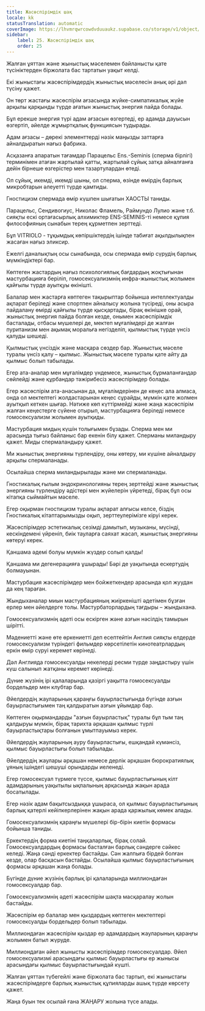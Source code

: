 ```yaml
---
title: Жасөспірімдік шақ
locale: kk
statusTranslation: automatic
coverImage: https://lhvmrqwrcowdvduuaukz.supabase.co/storage/v1/object/public/strapi-uploads/small_cover-educacion-fundamental.webp-2d51a7828a2b1309555be27f7e2a61a0.webp
sidebar:
    label: 25. Жасөспірімдік шақ
    order: 25
---
```

Жалған ұяттан және жыныстық мәселемен байланысты қате түсініктерден біржолата бас тартатын уақыт келді.

Екі жыныстағы жасөспірімдердің жыныстық мәселесін анық әрі дәл түсіну қажет.

Он төрт жастағы жасөспірім ағзасында жүйке-симпатикалық жүйе арқылы қарқынды түрде ағатын жыныстық энергия пайда болады.

Бұл ерекше энергия түрі адам ағзасын өзгертеді, ер адамда дауысын өзгертіп, әйелде жұмыртқалық функциясын тудырады.

Адам ағзасы – дөрекі элементтерді нәзік маңызды заттарға айналдыратын нағыз фабрика.

Асқазанға апаратын тағамдар Парацельс Ens.-Seminis (сперма бірлігі) терминімен атаған жартылай қатты, жартылай сұйық затқа айналғанға дейін бірнеше өзгерістер мен тазартулардан өтеді.

Ол сұйық, икемді, икемді шыны, ол сперма, өзінде өмірдің барлық микробтарын әлеуетті түрде қамтиды.

Гностицизм спермада өмір күшпен шығатын ХАОСТЫ таниды.

Парацельс, Сендивогиус, Николас Фламель, Раймундо Лулио және т.б. сияқты ескі ортағасырлық алхимиктер ENS-SEMINIS-ті немесе құпия философияның сынабын терең құрметпен зерттеді.

Бұл VITRIOLO - тұқымдық көпіршіктердің ішінде табиғат ақылдылықпен жасаған нағыз эликсир.

Ежелгі даналықтың осы сынабында, осы спермада өмір сүрудің барлық мүмкіндіктері бар.

Көптеген жастардың нағыз психологиялық бағдардың жоқтығынан мастурбацияға беріліп, гомосексуализмнің инфра-жыныстық жолымен қайғылы түрде ауытқуы өкінішті.

Балалар мен жастарға көптеген тақырыптар бойынша интеллектуалды ақпарат беріледі және спортпен айналысу жолына түсіреді, оны асыра пайдалану өмірді қайғылы түрде қысқартады, бірақ өкінішке орай, жыныстық энергия пайда болған кезде, онымен жасөспірімдік басталады, отбасы мүшелері де, мектеп мұғалімдері де жалған пуританизм мен ақымақ моральға негізделіп, қылмыстық түрде үнсіз қалуды шешеді.

Қылмыстық үнсіздік және масқара сөздер бар. Жыныстық мәселе туралы үнсіз қалу – қылмыс. Жыныстық мәселе туралы қате айту да қылмыс болып табылады.

Егер ата-аналар мен мұғалімдер үндемесе, жыныстық бұрмаланғандар сөйлейді және құрбандар тәжірибесіз жасөспірімдер болады.

Егер жасөспірім ата-анасынан да, мұғалімдерінен де кеңес ала алмаса, онда ол мектептегі жолдастарынан кеңес сұрайды, мүмкін қате жолмен ауытқып кеткен шығар. Нәтиже көп күттірмейді және жаңа жасөспірім жалған кеңестерге сүйене отырып, мастурбацияға беріледі немесе гомосексуализм жолымен ауытқиды.

Мастурбация мидың күшін толығымен бұзады. Сперма мен ми арасында тығыз байланыс бар екенін білу қажет. Сперманы миландыру қажет. Миды спермаландыру қажет.

Ми жыныстық энергияны түрлендіру, оны көтеру, ми күшіне айналдыру арқылы спермаланады.

Осылайша сперма миландырылады және ми спермаланады.

Гностикалық ғылым эндокринологияны терең зерттейді және жыныстық энергияны түрлендіру әдістері мен жүйелерін үйретеді, бірақ бұл осы кітапқа сыймайтын мәселе.

Егер оқырман гностицизм туралы ақпарат алғысы келсе, біздің Гностикалық кітаптарымызды оқып, зерттеулерімізге кіруі керек.

Жасөспірімдер эстетикалық сезімді дамытып, музыканы, мүсінді, кескіндемені үйреніп, биік тауларға саяхат жасап, жыныстық энергияны көтеруі керек.

Қаншама әдемі болуы мүмкін жүздер солып қалды!

Қаншама ми дегенерацияға ұшырады! Бәрі де уақытында ескертудің болмауынан.

Мастурбация жасөспірімдер мен бойжеткендер арасында қол жуудан да кең тараған.

Жындыханалар миын мастурбацияның жиіркенішті әдетімен бұзған ерлер мен әйелдерге толы. Мастурбаторлардың тағдыры – жындыхана.

Гомосексуализмнің әдеті осы ескірген және азғын нәсілдің тамырын шірітті.

Мәдениетті және өте өркениетті деп есептейтін Англия сияқты елдерде гомосексуализм түріндегі фильмдер көрсетілетін кинотеатрлардың еркін өмір сүруі керемет көрінеді.

Дәл Англияда гомосексуалды некелерді ресми түрде заңдастыру үшін күш салынып жатқаны керемет көрінеді.

Дүние жүзінің ірі қалаларында қазіргі уақытта гомосексуалды бордельдер мен клубтар бар.

Әйелдердің жауларының қараңғы бауырластығында бүгінде азғын бауырластығымен таң қалдыратын азғын ұйымдар бар.

Көптеген оқырмандарды "азғын бауырластық" туралы бұл тым таң қалдыруы мүмкін, бірақ тарихта әрқашан қылмыс түрлі бауырластықтары болғанын ұмытпауымыз керек.

Әйелдердің жауларының ауру бауырластығы, ешқандай күмәнсіз, қылмыс бауырластығы болып табылады.

Әйелдердің жаулары әрқашан немесе дерлік әрқашан бюрократиялық ұяның ішіндегі шешуші орындарды иеленеді.

Егер гомосексуал түрмеге түссе, қылмыс бауырластығының кілт адамдарының уақытылы ықпалының арқасында жақын арада босатылады.

Егер нәзік адам бақытсыздыққа ұшыраса, ол қылмыс бауырластығының барлық қатерлі кейіпкерлерінен жақын арада қаржылық көмек алады.

Гомосексуализмнің қараңғы мүшелері бір-бірін киетін формасы бойынша таниды.

Еркектердің форма киетіні таңқаларлық, бірақ солай. Гомосексуалдардың формасы басталған барлық сәндерге сәйкес келеді. Жаңа сәнді еркектер бастайды. Сән жалпыға бірдей болған кезде, олар басқасын бастайды. Осылайша қылмыс бауырластығының формасы әрқашан жаңа болады.

Бүгінде дүние жүзінің барлық ірі қалаларында миллиондаған гомосексуалдар бар.

Гомосексуализмнің әдеті жасөспірім шақта масқаралау жолын бастайды.

Жасөспірім ер балалар мен қыздардың көптеген мектептері гомосексуалды бордельдер болып табылады.

Миллиондаған жасөспірім қыздар ер адамдардың жауларының қараңғы жолымен батыл жүруде.

Миллиондаған әйел жынысты жасөспірімдер гомосексуалдар. Әйел гомосексуализмі арасындағы қылмыс бауырластығы ер жынысы арасындағы қылмыс бауырластығындай күшті.

Жалған ұяттан түбегейлі және біржолата бас тартып, екі жыныстағы жасөспірімдерге барлық жыныстық құпияларды ашық түрде көрсету қажет.

Жаңа буын тек осылай ғана ЖАҢАРУ жолына түсе алады.

